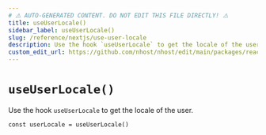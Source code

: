 ```yaml
---
# ⚠️ AUTO-GENERATED CONTENT. DO NOT EDIT THIS FILE DIRECTLY! ⚠️
title: useUserLocale()
sidebar_label: useUserLocale()
slug: /reference/nextjs/use-user-locale
description: Use the hook `useUserLocale` to get the locale of the user.
custom_edit_url: https://github.com/nhost/nhost/edit/main/packages/react/src/hooks/user.ts#L441
---
```


# `useUserLocale()`

Use the hook `useUserLocale` to get the locale of the user.

```tsx
const userLocale = useUserLocale()
```
